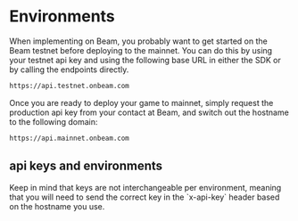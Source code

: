
# Environments

When implementing on Beam, you probably want to get started on the Beam testnet before deploying to the mainnet. You can do this by using your testnet api key and using the following base URL in either the SDK or by calling the endpoints directly.

````md filename="BASE URL"
https://api.testnet.onbeam.com
````

Once you are ready to deploy your game to mainnet, simply request the production api key from your contact at Beam, and switch out the hostname to the following domain:

````md filename="BASE URL"
https://api.mainnet.onbeam.com
````

## api keys and environments

<Callout emoji="⚠️">
  Keep in mind that keys are not interchangeable per environment, meaning that you will need to send the correct key in the `x-api-key` header based on the hostname you use.
</Callout>